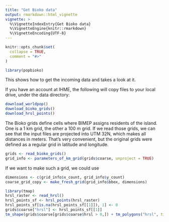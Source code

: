 ```yaml
---
title: "Get Bioko data"
output: rmarkdown::html_vignette
vignette: >
  %\VignetteIndexEntry{Get Bioko data}
  %\VignetteEngine{knitr::rmarkdown}
  %\VignetteEncoding{UTF-8}
---
```


```r
knitr::opts_chunk$set(
  collapse = TRUE,
  comment = "#>"
)
```

```r
library(popbioko)
```

This shows how to get the incoming data and takes a look at it.

If you have an account at IHME, the following will copy files to
your local drive, under the data directory:
```r
download_worldpop()
download_bioko_grids()
download_hrsl_points()
```

The Bioko grids define cells where BIMEP assigns residents of
the island. One is a 1 km grid, the other a 100 m grid.
If we read those grids, we can see that the input files
are projected into UTM 32N, which makes all distances in meters.
That's very convenient, but the original grids were defined as
a regular grid in latitude and longitude.
```r
grids <- read_bioko_grids()
grid_info <- parameters_of_km_grid(grids$coarse, unproject = TRUE)
```
If we want to make such a grid, we could use
```r
dimensions <- c(grid_info$x_count, grid_info$y_count)
coarse_grid_copy <- make_fresh_grid(grid_info$bbox, dimensions)
```

```r
library(tmap)
hrsl_raster <- read_hrsl()
hrsl_points_sf <- hrsl_points(hrsl_raster)
hrsl_points_sf[is.na(hrsl_points_sf[[1]]), 1] <- 0
grids$coarse["hrsl"] <- hrsl_points_sf[[1]]
tm_shape(grids$coarse[grids$coarse$hrsl > 0,]) + tm_polygons("hrsl", title = "HRSL", palette = "Greens", style = "log10") + tm_layout(legend.title.size = 1, legend.text.size = 1)
```

